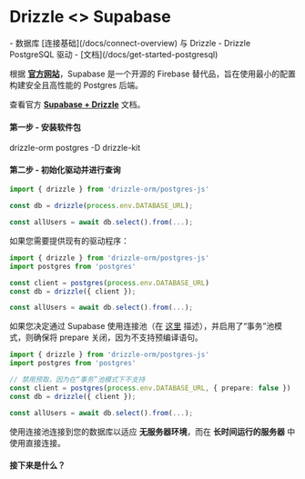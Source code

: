 
# Drizzle \<\> Supabase

<Prerequisites>
- 数据库 [连接基础](/docs/connect-overview) 与 Drizzle
- Drizzle PostgreSQL 驱动 - [文档](/docs/get-started-postgresql)
</Prerequisites>

根据 **[官方网站](https://supabase.com/docs)**，Supabase 是一个开源的 Firebase 替代品，旨在使用最小的配置构建安全且高性能的 Postgres 后端。

查看官方 **[Supabase + Drizzle](https://supabase.com/docs/guides/database/connecting-to-postgres#connecting-with-drizzle)** 文档。

#### 第一步 - 安装软件包

<Npm>
drizzle-orm postgres
-D drizzle-kit
</Npm>

#### 第二步 - 初始化驱动并进行查询

```typescript copy filename="index.ts"
import { drizzle } from 'drizzle-orm/postgres-js'

const db = drizzle(process.env.DATABASE_URL);

const allUsers = await db.select().from(...);
```

如果您需要提供现有的驱动程序：
```typescript copy filename="index.ts"
import { drizzle } from 'drizzle-orm/postgres-js'
import postgres from 'postgres'

const client = postgres(process.env.DATABASE_URL)
const db = drizzle({ client });

const allUsers = await db.select().from(...);
```

如果您决定通过 Supabase 使用连接池（在 [这里](https://supabase.com/docs/guides/database/connecting-to-postgres#connection-pooler) 描述），并启用了“事务”池模式，则确保将 prepare 关闭，因为不支持预编译语句。

```typescript copy filename="index.ts"
import { drizzle } from 'drizzle-orm/postgres-js'
import postgres from 'postgres'

// 禁用预取，因为在“事务”池模式下不支持 
const client = postgres(process.env.DATABASE_URL, { prepare: false })
const db = drizzle({ client });

const allUsers = await db.select().from(...);
```

使用连接池连接到您的数据库以适应 **无服务器环境**，而在 **长时间运行的服务器** 中使用直接连接。

#### 接下来是什么？

<WhatsNextPostgres/>

